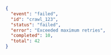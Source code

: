 ```json
{
  "event": "failed",
  "id": "crawl_123",
  "status": "failed",
  "error": "Exceeded maximum retries",
  "completed": 10,
  "total": 42
}
```


